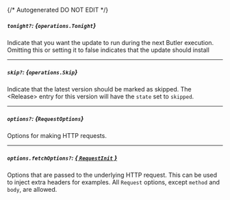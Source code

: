 {/* Autogenerated DO NOT EDIT  */}

##### `tonight?`: *{`operations.Tonight`}*
Indicate that you want the update to run during the next Butler execution. Omitting this or setting it to false indicates that the update should install

<Collapsible openLabel={Labels.showProperties} closeLabel={Labels.hideProperties}>
  <Tonight />
</Collapsible>

---
##### `skip?`: *{`operations.Skip`}*
Indicate that the latest version should be marked as skipped. The \<Release\> entry for this version will have the `state` set to `skipped`.

<Collapsible openLabel={Labels.showProperties} closeLabel={Labels.hideProperties}>
  <Skip />
</Collapsible>

---
##### `options?`: *{`RequestOptions`}*
Options for making HTTP requests.

---
##### `options.fetchOptions?`: [*{ `RequestInit` }*](https://developer.mozilla.org/en-US/docs/Web/API/Request/Request#options)
Options that are passed to the underlying HTTP request. This can be used to inject extra headers for examples. All `Request` options, except `method` and `body`, are allowed.

